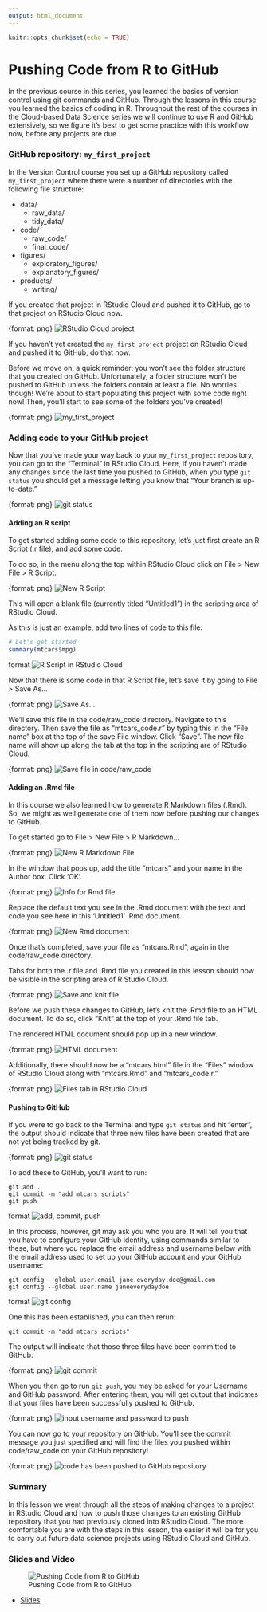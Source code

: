 ```yaml
---
output: html_document
---
```


```r
knitr::opts_chunk$set(echo = TRUE)
```

# Pushing Code from R to GitHub

In the previous course in this series, you learned the basics of version control using git commands and GitHub. Through the lessons in this course you learned the basics of coding in R. Throughout the rest of the courses in the Cloud-based Data Science series we will continue to use R and GitHub extensively, so we figure it's best to get some practice with this workflow now, before any projects are due.

### GitHub repository: `my_first_project`

In the Version Control course you set up a GitHub repository called `my_first_project` where there were a number of directories with the following file structure:

* data/
  * raw_data/
  * tidy_data/
* code/
  * raw_code/
  * final_code/
* figures/
  * exploratory_figures/
  * explanatory_figures/
* products/
  * writing/

If you created that project in RStudio Cloud and pushed it to GitHub, go to that project on RStudio Cloud now.

{format: png}
![RStudio Cloud project](https://docs.google.com/presentation/d/1nNKiebsQieBUr645KDfMmbBFr26J2HQ0FAFH8WuSBQQ/export/png?id=1nNKiebsQieBUr645KDfMmbBFr26J2HQ0FAFH8WuSBQQ&pageid=g3ba6176ae9_0_157)

If you haven't yet created the `my_first_project` project on RStudio Cloud and pushed it to GitHub, do that now.

Before we move on, a quick reminder: you won't see the folder structure that you created on GitHub. Unfortunately, a folder structure won't be pushed to GitHub unless the folders contain at least a file. No worries though! We're about to start populating this project with some code right now! Then, you'll start to see some of the folders you've created!

{format: png}
![`my_first_project`](https://docs.google.com/presentation/d/1nNKiebsQieBUr645KDfMmbBFr26J2HQ0FAFH8WuSBQQ/export/png?id=1nNKiebsQieBUr645KDfMmbBFr26J2HQ0FAFH8WuSBQQ&pageid=g3ba6176ae9_0_75)

### Adding code to your GitHub project

Now that you've made your way back to your `my_first_project` repository, you can go to the "Terminal" in RStudio Cloud. Here, if you haven't made any changes since the last time you pushed to GitHub, when you type `git status` you should get a message letting you know that "Your branch is up-to-date."

{format: png}
![`git status`](https://docs.google.com/presentation/d/1nNKiebsQieBUr645KDfMmbBFr26J2HQ0FAFH8WuSBQQ/export/png?id=1nNKiebsQieBUr645KDfMmbBFr26J2HQ0FAFH8WuSBQQ&pageid=g3ba6176ae9_0_150)

#### Adding an R script

To get started adding some code to this repository, let's just first create an R Script (.r file), and add some code.

To do so, in the menu along the top within RStudio Cloud click on File > New File > R Script.

{format: png}
![New R Script](https://docs.google.com/presentation/d/1nNKiebsQieBUr645KDfMmbBFr26J2HQ0FAFH8WuSBQQ/export/png?id=1nNKiebsQieBUr645KDfMmbBFr26J2HQ0FAFH8WuSBQQ&pageid=g3ba6176ae9_0_162)

This will open a blank file (currently titled "Untitled1") in the scripting area of RStudio Cloud.

As this is just an example, add two lines of code to this file:

```r
# Let's get started
summary(mtcars$mpg)
```

{format: png}
![R Script in RStudio Cloud](https://docs.google.com/presentation/d/1nNKiebsQieBUr645KDfMmbBFr26J2HQ0FAFH8WuSBQQ/export/png?id=1nNKiebsQieBUr645KDfMmbBFr26J2HQ0FAFH8WuSBQQ&pageid=g3ba6176ae9_0_167)

Now that there is some code in that R Script file, let's save it by going to File > Save As...

{format: png}
![Save As...](https://docs.google.com/presentation/d/1nNKiebsQieBUr645KDfMmbBFr26J2HQ0FAFH8WuSBQQ/export/png?id=1nNKiebsQieBUr645KDfMmbBFr26J2HQ0FAFH8WuSBQQ&pageid=g3ba6176ae9_0_172)

We'll save this file in the code/raw_code directory.  Navigate to this directory. Then save the file as "mtcars_code.r" by typing this in the "File name" box at the top of the save File window. Click "Save". The new file name will show up along the tab at the top in the scripting are of RStudio Cloud.

{format: png}
![Save file in code/raw_code](https://docs.google.com/presentation/d/1nNKiebsQieBUr645KDfMmbBFr26J2HQ0FAFH8WuSBQQ/export/png?id=1nNKiebsQieBUr645KDfMmbBFr26J2HQ0FAFH8WuSBQQ&pageid=g3ba6176ae9_0_177)


#### Adding an .Rmd file

In this course we also learned how to generate R Markdown files (.Rmd). So, we might as well generate one of them now before pushing our changes to GitHub.

To get started go to File > New File > R Markdown...

{format: png}
![New R Markdown File](https://docs.google.com/presentation/d/1nNKiebsQieBUr645KDfMmbBFr26J2HQ0FAFH8WuSBQQ/export/png?id=1nNKiebsQieBUr645KDfMmbBFr26J2HQ0FAFH8WuSBQQ&pageid=g3ba6176ae9_0_182)


In the window that pops up, add the title "mtcars" and your name in the Author box. Click 'OK'.

{format: png}
![Info for Rmd file](https://docs.google.com/presentation/d/1nNKiebsQieBUr645KDfMmbBFr26J2HQ0FAFH8WuSBQQ/export/png?id=1nNKiebsQieBUr645KDfMmbBFr26J2HQ0FAFH8WuSBQQ&pageid=g3ba6176ae9_0_187)

Replace the default text you see in the .Rmd document with the text and code you see here in this 'Untitled1' .Rmd document.

{format: png}
![New Rmd document](https://docs.google.com/presentation/d/1nNKiebsQieBUr645KDfMmbBFr26J2HQ0FAFH8WuSBQQ/export/png?id=1nNKiebsQieBUr645KDfMmbBFr26J2HQ0FAFH8WuSBQQ&pageid=g3ba6176ae9_0_191)

Once that's completed, save your file as "mtcars.Rmd", again in the code/raw_code directory.

Tabs for both the .r file and .Rmd file you created in this lesson should now be visible in the scripting area of R Studio Cloud.

{format: png}
![Save and knit file](https://docs.google.com/presentation/d/1nNKiebsQieBUr645KDfMmbBFr26J2HQ0FAFH8WuSBQQ/export/png?id=1nNKiebsQieBUr645KDfMmbBFr26J2HQ0FAFH8WuSBQQ&pageid=g3ba6176ae9_0_196)

Before we push these changes to GitHub, let's knit the .Rmd file to an HTML document. To do so, click "Knit" at the top of your .Rmd file tab.

The rendered HTML document should pop up in a new window.

{format: png}
![HTML document](https://docs.google.com/presentation/d/1nNKiebsQieBUr645KDfMmbBFr26J2HQ0FAFH8WuSBQQ/export/png?id=1nNKiebsQieBUr645KDfMmbBFr26J2HQ0FAFH8WuSBQQ&pageid=g3ba6176ae9_0_202)

Additionally, there should now be a "mtcars.html" file in the "Files" window of RStudio Cloud along with "mtcars.Rmd" and "mtcars_code.r."

{format: png}
![Files tab in RStudio Cloud](https://docs.google.com/presentation/d/1nNKiebsQieBUr645KDfMmbBFr26J2HQ0FAFH8WuSBQQ/export/png?id=1nNKiebsQieBUr645KDfMmbBFr26J2HQ0FAFH8WuSBQQ&pageid=g3ba6176ae9_0_206)

#### Pushing to GitHub

If you were to go back to the Terminal and type `git status` and hit "enter", the output should indicate that three new files have been created that are not yet being tracked by git.

{format: png}
![`git status`](https://docs.google.com/presentation/d/1nNKiebsQieBUr645KDfMmbBFr26J2HQ0FAFH8WuSBQQ/export/png?id=1nNKiebsQieBUr645KDfMmbBFr26J2HQ0FAFH8WuSBQQ&pageid=g3ba6176ae9_0_213)


To add these to GitHub, you'll want to run:

```
git add .
git commit -m "add mtcars scripts"
git push
```

{format: png}
![add, commit, push](https://docs.google.com/presentation/d/1nNKiebsQieBUr645KDfMmbBFr26J2HQ0FAFH8WuSBQQ/export/png?id=1nNKiebsQieBUr645KDfMmbBFr26J2HQ0FAFH8WuSBQQ&pageid=g3ba6176ae9_0_221)


In this process, however, git may ask you who you are. It will tell you that you have to configure your GitHub identity, using commands similar to these, but where you replace the email address and username below with the email address used to set up your GitHub account and your GitHub username:

```
git config --global user.email jane.everyday.doe@gmail.com
git config --global user.name janeeverydaydoe
```

{format: png}
![git config](https://docs.google.com/presentation/d/1nNKiebsQieBUr645KDfMmbBFr26J2HQ0FAFH8WuSBQQ/export/png?id=1nNKiebsQieBUr645KDfMmbBFr26J2HQ0FAFH8WuSBQQ&pageid=g3bb9271f0d_0_28)


One this has been established, you can then rerun:

```
git commit -m "add mtcars scripts"
```
The output will indicate that those three files have been committed to GitHub.

{format: png}
![`git commit`](https://docs.google.com/presentation/d/1nNKiebsQieBUr645KDfMmbBFr26J2HQ0FAFH8WuSBQQ/export/png?id=1nNKiebsQieBUr645KDfMmbBFr26J2HQ0FAFH8WuSBQQ&pageid=g3bb9271f0d_0_33)


When you then go to run `git push`, you may be asked for your Username and GitHub password. After entering them, you will get output that indicates that your files have been successfully pushed to GitHub.

{format: png}
![input username and password to push](https://docs.google.com/presentation/d/1nNKiebsQieBUr645KDfMmbBFr26J2HQ0FAFH8WuSBQQ/export/png?id=1nNKiebsQieBUr645KDfMmbBFr26J2HQ0FAFH8WuSBQQ&pageid=g3ba6176ae9_0_228)

You can now go to your repository on GitHub. You'll see the commit message you just specified and will find the files you pushed within code/raw_code on your GitHub repository!

{format: png}
![code has been pushed to GitHub repository](https://docs.google.com/presentation/d/1nNKiebsQieBUr645KDfMmbBFr26J2HQ0FAFH8WuSBQQ/export/png?id=1nNKiebsQieBUr645KDfMmbBFr26J2HQ0FAFH8WuSBQQ&pageid=g3ba6176ae9_0_237)

### Summary

In this lesson we went through all the steps of making changes to a project in RStudio Cloud and how to push those changes to an existing GitHub repository that you had previously cloned into RStudio Cloud. The more comfortable you are with the steps in this lesson, the easier it will be for you to carry out future data science projects using RStudio Cloud and GitHub.

### Slides and Video

![Pushing Code from R to GitHub](https://youtu.be/X38P9vn3NNM)

* [Slides](https://docs.google.com/presentation/d/1nNKiebsQieBUr645KDfMmbBFr26J2HQ0FAFH8WuSBQQ/edit?usp=sharing)
